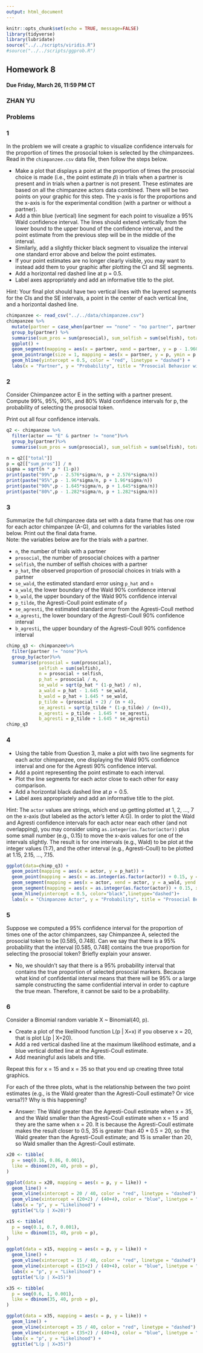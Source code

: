```yaml
---
output: html_document
---
```


```r
knitr::opts_chunk$set(echo = TRUE, message=FALSE)
library(tidyverse)
library(lubridate)
source("../../scripts/viridis.R")
#source("../../scripts/ggprob.R")
```

## Homework 8

#### Due Friday, March 26, 11:59 PM CT

### ZHAN YU


### Problems

### 1

In the problem we will create a graphic to visualize confidence intervals for the proportion of times the prosocial token is selected by the chimpanzees.  Read in the `chimpanzee.csv` data file, then follow the steps below.  

- Make a plot that displays a point at the proportion of times the prosocial choice is made (i.e., the point estimate $\hat{p}$) in trials when a partner is present and in trials when a partner is not present.  These estimates are based on all the chimpanzee actors data combined.  There will be two points on your graphic for this step.  The y-axis is for the proportions and the x-axis is for the experimental condition (with a partner or without a partner).  
- Add a thin blue (vertical) line segment for each point to visualize a 95% Wald confidence interval.  The lines should extend vertically from the lower bound to the upper bound of the confidence interval, and the point estimate from the previous step will be in the middle of the interval.     
-  Similarly, add a slightly thicker black segment to visualize the interval one standard error above and below the point estimates.  
- If your point estimates are no longer clearly visible, you may want to instead add them to your graphic after plotting the CI and SE segments.    
- Add a horizontal red dashed line at p = 0.5.  
- Label axes appropriately and add an informative title to the plot. 

Hint:  Your final plot should have two vertical lines with the layered segments for the CIs and the SE intervals, a point in the center of each vertical line, and a horizontal dashed line.  
```r
chimpanzee <- read_csv("../../data/chimpanzee.csv")
chimpanzee %>%
  mutate(partner = case_when(partner == "none" ~ "no partner", partner != "none" ~ "with partner")) %>%
  group_by(partner) %>%
  summarise(sum_pros = sum(prosocial), sum_selfish = sum(selfish), total = sum_selfish + sum_pros, p = sum_pros / total, sigma = sqrt(total * p *(1-p))) %>%
  ggplot() +
  geom_segment(mapping = aes(x = partner, xend = partner, y = p - 1.960 * sigma / total, yend = p + 1.960 * sigma / total), color = "blue") +
  geom_pointrange(size = 1, mapping = aes(x = partner, y = p, ymin = p - sigma / total, ymax = p + sigma / total)) +
  geom_hline(yintercept = 0.5, color = "red", linetype = "dashed") +
  labs(x = "Partner", y = "Probability", title = "Prosocial Behavior with and Without a Partner")
```


### 2 

Consider Chimpanzee actor E in the setting with a partner present.  Compute 99%, 95%, 90%, and 80% Wald confidence intervals for p, the probability of selecting the prosocial token.  

Print out all four confidence intervals.
```r
q2 <- chimpanzee %>%
  filter(actor == "E" & partner != "none")%>%
  group_by(partner)%>%
  summarise(sum_pros = sum(prosocial), sum_selfish = sum(selfish), total = sum_pros+sum_selfish)

n = q2[["total"]]
p = q2[["sum_pros"]] / n
sigma = sqrt(n * p * (1-p))
print(paste("99%",p - 2.576*sigma/n, p + 2.576*sigma/n))
print(paste("95%",p - 1.96*sigma/n, p + 1.96*sigma/n))
print(paste("90%",p - 1.645*sigma/n, p + 1.645*sigma/n))
print(paste("80%",p - 1.282*sigma/n, p + 1.282*sigma/n))
```


### 3

Summarize the full chimpanzee data set with a data frame that has one row for each actor chimpanzee (A-G), and columns for the variables listed below.  Print out the final data frame.  
Note:  the variables below are for the trials *with* a partner.

- `n`, the number of trials with a partner
- `prosocial`, the number of prosocial choices with a partner
- `selfish`, the number of selfish choices with a partner
- `p_hat`, the observed proportion of prosocial choices in trials with a partner
- `se_wald`, the estimated standard error using `p_hat` and `n`
- `a_wald`, the lower boundary of the Wald 90% confidence interval
- `b_wald`, the upper boundary of the Wald 90% confidence interval
- `p_tilde`, the Agresti-Coull point estimate of `p`
- `se_agresti`, the estimated standard error from the Agresti-Coull method
- `a_agresti`, the lower boundary of the Agresti-Coull 90% confidence interval
- `b_agresti`, the upper boundary of the Agresti-Coull 90% confidence interval
```r
chimp_q3 <- chimpanzee%>%
  filter(partner != "none")%>%
  group_by(actor)%>%
  summarise(prosocial = sum(prosocial),
            selfish = sum(selfish),
            n = prosocial + selfish,
            p_hat = prosocial / n,
            se_wald = sqrt(p_hat * (1-p_hat) / n),
            a_wald = p_hat - 1.645 * se_wald,
            b_wald = p_hat + 1.645 * se_wald,
            p_tilde = (prosocial + 2) / (n + 4),
            se_agresti = sqrt(p_tilde * (1-p_tilde) / (n+4)),
            a_agresti = p_tilde - 1.645 * se_agresti,
            b_agresti = p_tilde + 1.645 * se_agresti)
chimp_q3
```


### 4

- Using the table from Question 3, make a plot with two line segments for each actor chimpanzee, one displaying the Wald 90% confidence interval and one for the Agresti 90% confidence interval.  
- Add a point representing the point estimate to each interval.  
- Plot the line segments for each actor close to each other for easy comparison.  
- Add a horizontal black dashed line at $p=0.5$.  
- Label axes appropriately and add an informative title to the plot.

Hint:  The `actor` values are strings, which end up getting plotted at 1, 2, ..., 7 on the x-axis (but labeled as the actor's letter A:G).  In order to plot the Wald and Agresti confidence intervals for each actor near each other (and not overlapping), you may consider using `as.integer(as.factor(actor))` plus some small number (e.g., 0.15) to move the x-axis values for one of the intervals slightly.  The result is for one intervals (e.g., Wald) to be plot at the integer values (1:7), and the other interval (e.g., Agresti-Coull) to be plotted at 1.15, 2.15, ..., 7.15.
```r
ggplot(data=chimp_q3) +
  geom_point(mapping = aes(x = actor, y = p_hat)) +
  geom_point(mapping = aes(x = as.integer(as.factor(actor)) + 0.15, y = p_hat)) +
  geom_segment(mapping = aes(x = actor, xend = actor, y = a_wald, yend = b_wald), color = "blue") +
  geom_segment(mapping = aes(x = as.integer(as.factor(actor)) + 0.15, xend = as.integer(as.factor(actor)) + 0.15, y = a_agresti, yend = b_agresti), color = "red") +
  geom_hline(yintercept = 0.5, color="black",linetype="dashed")+
  labs(x = "Chimpanzee Actor", y = "Probability", title = "Prosocial Behavior Probablity Among Chimpanzees of Different Actors With a Partner")
```


### 5

Suppose we computed a 95% confidence interval for the proportion of times one of the actor chimpanzees, say Chimpanzee A, selected the prosocial token to be [0.585,	0.748].  Can we say that there is a 95% probability that the interval [0.585,	0.748] contains the true proportion for selecting the prosocial token? Briefly explain your answer.

- No, we shouldn't say that there is a 95% probability interval that contains the true proportion of selected prosocial markers. Because what kind of confidential interval means that there will be 95% or a large sample constructing the same confidential interval in order to capture the true mean. Therefore, it cannot be said to be a probability. 


### 6

Consider a Binomial random variable X ~ Binomial(40, p).  

- Create a plot of the likelihood function L(p | X=x) if you observe x = 20, that is plot L(p | X=20).  
- Add a red vertical dashed line at the maximum likelihood estimate, and a blue vertical dotted line at the Agresti-Coull estimate. 
- Add meaningful axis labels and title. 

Repeat this for x = 15 and x = 35 so that you end up creating three total graphics.

For each of the three plots, what is the relationship between the two point estimates (e.g., is the Wald greater than the Agresti-Coull estimate? Or vice versa?)?  Why is this happening?

- Answer: The Wald greater than the Agresti-Coull estimate when x = 35, and the Wald smaller than the Agresti-Coull estimate when x = 15 and they are the same when x = 20. It is because the Agresti-Coull estimate makes the result closer to 0.5, 35 is greater than 40 * 0.5 = 20, so the Wald greater than the Agresti-Coull estimate; and 15 is smaller than 20, so Wald smaller than the Agresti-Coull estimate.

```r
x20 <- tibble(
  p = seq(0.16, 0.86, 0.001),
  like = dbinom(20, 40, prob = p),
)

ggplot(data = x20, mapping = aes(x = p, y = like)) +
  geom_line() + 
  geom_vline(xintercept = 20 / 40, color = "red", linetype = "dashed") +
  geom_vline(xintercept = (20+2) / (40+4), color = "blue", linetype = "dotted") +
  labs(x = "p", y = "Likelihood") +
  ggtitle("L(p | X=20)")

x15 <- tibble(
  p = seq(0.1, 0.7, 0.001),
  like = dbinom(15, 40, prob = p),
)

ggplot(data = x15, mapping = aes(x = p, y = like)) +
  geom_line() + 
  geom_vline(xintercept = 15 / 40, color = "red", linetype = "dashed") +
  geom_vline(xintercept = (15+2) / (40+4), color = "blue", linetype = "dotted") +
  labs(x = "p", y = "Likelihood") +
  ggtitle("L(p | X=15)")

x35 <- tibble(
  p = seq(0.6, 1, 0.001),
  like = dbinom(35, 40, prob = p),
)

ggplot(data = x35, mapping = aes(x = p, y = like)) +
  geom_line() + 
  geom_vline(xintercept = 35 / 40, color = "red", linetype = "dashed") +
  geom_vline(xintercept = (35+2) / (40+4), color = "blue", linetype = "dotted") +
  labs(x = "p", y = "Likelihood") +
  ggtitle("L(p | X=35)")
```





